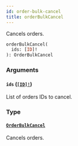 ```yaml
---
id: order-bulk-cancel
title: orderBulkCancel
---
```


Cancels orders.

```graphql
orderBulkCancel(
  ids: [ID]!
): OrderBulkCancel

```

### Arguments

#### `ids` ([`[ID]!`](/developer/api-reference/scalars/id.mdx))

List of orders IDs to cancel.

### Type

#### [`OrderBulkCancel`](/developer/api-reference/objects/order-bulk-cancel.mdx)

Cancels orders.

